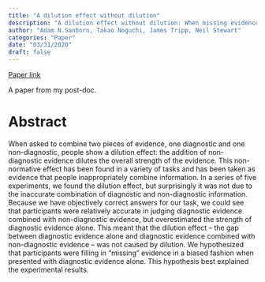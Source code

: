 ```yaml
---
title: "A dilution effect without dilution"
description: "A dilution effect without dilution: When missing evidence, not non-diagnostic evidence, is judged inaccurately"
author: "Adam N.Sanborn, Takao Noguchi, James Tripp, Neil Stewart"
categories: "Paper"
date: "03/31/2020"
draft: false
---
```

[Paper link](https://www.sciencedirect.com/science/article/pii/S0010027719302847)

A paper from my post-doc.

# Abstract

When asked to combine two pieces of evidence, one diagnostic and one non-diagnostic, people show a dilution effect: the addition of non-diagnostic evidence dilutes the overall strength of the evidence. This non-normative effect has been found in a variety of tasks and has been taken as evidence that people inappropriately combine information. In a series of five experiments, we found the dilution effect, but surprisingly it was not due to the inaccurate combination of diagnostic and non-diagnostic information. Because we have objectively correct answers for our task, we could see that participants were relatively accurate in judging diagnostic evidence combined with non-diagnostic evidence, but overestimated the strength of diagnostic evidence alone. This meant that the dilution effect – the gap between diagnostic evidence alone and diagnostic evidence combined with non-diagnostic evidence – was not caused by dilution. We hypothesized that participants were filling in “missing” evidence in a biased fashion when presented with diagnostic evidence alone. This hypothesis best explained the experimental results.